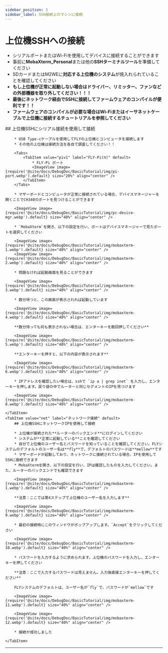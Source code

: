 ```yaml
---
sidebar_position: 3
sidebar_label: SSH接続上のマシンに接続
---
```


# 上位機SSHへの接続


* シリアルポートまたはWi-Fiを使用してデバイスに接続することができます
* 事前に**MobaXterm_Personal**または他の**SSHターミナルツール**を準備してください
* SDカードまたはM2WEに**対応する上位機のシステム**が焼入れられていることを確認してください
* **もし上位機が正常に起動しない場合はドライバー、リミッター、ファンなどの外部機器を取り外してください！！！**
* **最後にネットワーク経由でSSHに接続してファームウェアのコンパイルが便利です！！**
* **ファームウェアのコンパイルが必要な場合はWi-Fiまたはイーサネットケーブルで上位機に接続するチュートリアルを参照してください**

<Tabs>
    <TabItem value="serial" label="シリアル接続" default>
        ## 上位機SSHにシリアル接続を使用して接続

        * USB Type-cケーブルを使用してFLYの上位機とコンピュータを接続します
        * その他の上位機は接続方法を各自で調査してください！！

        <Tabs>
            <TabItem value="piv1" label="FLY-Pi(π)" default>
                * FLY-Pi ポート
                <ImageView image={require('@site/docs/DebugDoc/BasicTutorial/img/pi-port.webp').default} size="20%" align="center" />
            </TabItem>
        </Tabs>

        * マザーボードとコンピュータが正常に接続されている場合、デバイスマネージャーを開くことでCH340のポートを見つけることができます

        <ImageView image={require('@site/docs/DebugDoc/BasicTutorial/img/pc-device-mgr.webp').default} size="40%" align="center" />

        * `MobaXterm`を開き、以下の設定を行い、ポートはデバイスマネージャーで見たポートを選択してください

        <ImageView image={require('@site/docs/DebugDoc/BasicTutorial/img/mobaxterm-1.webp').default} size="40%" align="center" />
        <ImageView image={require('@site/docs/DebugDoc/BasicTutorial/img/mobaxterm-2.webp').default} size="40%" align="center" />

        * 問題なければ起動画面を見ることができます

        <ImageView image={require('@site/docs/DebugDoc/BasicTutorial/img/mobaxterm-3.webp').default} size="40%" align="center" />

        * 数分待つと、この画面が表示されれば起動しています

        <ImageView image={require('@site/docs/DebugDoc/BasicTutorial/img/mobaxterm-4.webp').default} size="40%" align="center" />

        **数分待っても何も表示されない場合は、エンターキーを数回押してください**

        <ImageView image={require('@site/docs/DebugDoc/BasicTutorial/img/mobaxterm-5.webp').default} size="40%" align="center" />

        **エンターキーを押すと、以下の内容が表示されます**

        <ImageView image={require('@site/docs/DebugDoc/BasicTutorial/img/mobaxterm-6.webp').default} size="40%" align="center" />

        * IPアドレスを確認したい場合は、sshで `ip a | grep inet` を入力し、エンターキーを押します。戻り値の中でルーターと同じセグメントのIPを見つけます

        <ImageView image={require('@site/docs/DebugDoc/BasicTutorial/img/mobaxterm-8.webp').default} size="40%" align="center" />

    </TabItem>
    <TabItem value="net" label="ネットワーク接続" default>
        ## 上位機SSHにネットワークIPを使用して接続

        * 上位機が接続された**ルーターのバックエンド**にログインしてください
        * システムが**正常に起動している**ことを確認してください
        * 自分で上位機のユーザー名とパスワードを知っていることを確認してください。FLYシステムのデフォルトのユーザー名は**fly**で、デフォルトのパスワードは**mellow**です
        * マザーボードが起動しており、ネットワークに接続されている場合、IPを使用してSSHに接続できます
        * MobaXtermを開き、以下の設定を行い、IPは確認したものを入力してください。また、ルーターのバックエンドでも確認できます

        <ImageView image={require('@site/docs/DebugDoc/BasicTutorial/img/mobaxterm-1.webp').default} size="40%" align="center" />

        **注意：ここでは第4ステップで上位機のユーザー名を入力します**

        <ImageView image={require('@site/docs/DebugDoc/BasicTutorial/img/mobaxterm-9.webp').default} size="40%" align="center" />

        * 最初の接続時にこのウィンドウがポップアップします。`Accept`をクリックしてください

        <ImageView image={require('@site/docs/DebugDoc/BasicTutorial/img/mobaxterm-10.webp').default} size="40%" align="center" />

        * パスワードを入力するように求められます。上位機のパスワードを入力し、エンターキーを押してください

        **注意：ここで入力するパスワードは見えません。入力後直接エンターキーを押してください**

        FLYシステムのデフォルトは、ユーザー名が`fly`で、パスワードが`mellow`です

        <ImageView image={require('@site/docs/DebugDoc/BasicTutorial/img/mobaxterm-11.webp').default} size="40%" align="center" />

        <ImageView image={require('@site/docs/DebugDoc/BasicTutorial/img/mobaxterm-12.webp').default} size="40%" align="center" />

        * 接続が成功しました

    </TabItem>
</Tabs>

----
